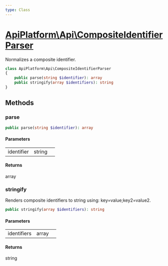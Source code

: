 ```yaml
---
type: Class
---
```


# [ApiPlatform\Api\CompositeIdentifierParser](/docs/vmain/reference/Api/CompositeIdentifierParser)

Normalizes a composite identifier.



```php
class ApiPlatform\Api\CompositeIdentifierParser
{
    public parse(string $identifier): array
    public stringify(array $identifiers): string
}
```
## Methods

### parse



```php
public parse(string $identifier): array
```

#### Parameters

<table><tbody>
<tr><td>identifier</td><td>string</td><td></td></tr>
</tbody>
</table>

#### Returns

array

### stringify

Renders composite identifiers to string using: key=value;key2=value2.

```php
public stringify(array $identifiers): string
```

#### Parameters

<table><tbody>
<tr><td>identifiers</td><td>array</td><td></td></tr>
</tbody>
</table>

#### Returns

string
